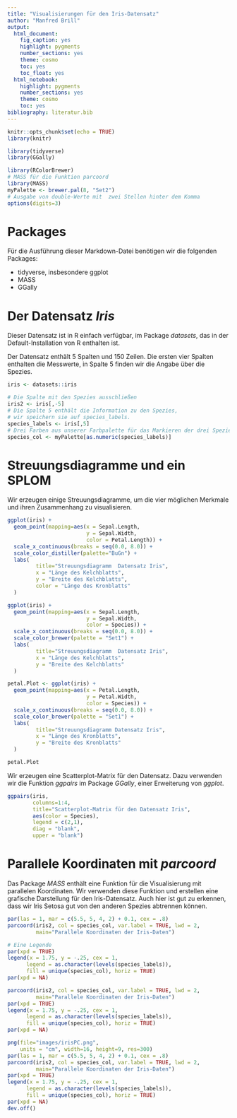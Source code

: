 ```yaml
---
title: "Visualisierungen für den Iris-Datensatz"
author: "Manfred Brill"
output: 
  html_document: 
    fig_caption: yes
    highlight: pygments
    number_sections: yes
    theme: cosmo
    toc: yes
    toc_float: yes
  html_notebook:
    highlight: pygments
    number_sections: yes
    theme: cosmo
    toc: yes
bibliography: literatur.bib    
---
```


```r
knitr::opts_chunk$set(echo = TRUE)
library(knitr)

library(tidyverse)
library(GGally)

library(RColorBrewer)
# MASS für die Funktion parcoord
library(MASS)
myPalette <- brewer.pal(8, "Set2")
# Ausgabe von double-Werte mit  zwei Stellen hinter dem Komma
options(digits=3)
```

# Packages
Für die Ausführung dieser Markdown-Datei benötigen
wir die folgenden Packages:

- tidyverse, insbesondere ggplot
- MASS
- GGally

# Der Datensatz *Iris*
Dieser Datensatz ist in R einfach verfügbar, im Package *datasets*, das in der Default-Installation von R enthalten ist. 

Der Datensatz enthält
5 Spalten und 150 Zeilen. Die ersten vier Spalten enthalten die Messwerte, in Spalte
5 finden wir die Angabe über die Spezies.

```r
iris <- datasets::iris

# Die Spalte mit den Spezies ausschließen
iris2 <- iris[,-5]
# Die Spalte 5 enthält die Information zu den Spezies,
# wir speichern sie auf species_labels.
species_labels <- iris[,5]
# Drei Farben aus unserer Farbpalette für das Markieren der drei Spezies speichern
species_col <- myPalette[as.numeric(species_labels)]
```

# Streuungsdiagramme und ein SPLOM
Wir erzeugen einige Streuungsdiagramme, um die vier möglichen Merkmale und ihren Zusammenhang zu visualisieren.

```r
ggplot(iris) + 
  geom_point(mapping=aes(x = Sepal.Length, 
                         y = Sepal.Width, 
                         color = Petal.Length)) +
  scale_x_continuous(breaks = seq(0.0, 8.0)) + 
  scale_color_distiller(palette="BuGn") +
  labs(
         title="Streuungsdiagramm  Datensatz Iris",
         x = "Länge des Kelchblatts",
         y = "Breite des Kelchblatts",
         color = "Länge des Kronblatts"
  )
```

```r
ggplot(iris) + 
  geom_point(mapping=aes(x = Sepal.Length, 
                         y = Sepal.Width, 
                         color = Species)) +
  scale_x_continuous(breaks = seq(0.0, 8.0)) + 
  scale_color_brewer(palette = "Set1") +
  labs(
         title="Streuungsdiagramm  Datensatz Iris",
         x = "Länge des Kelchblatts",
         y = "Breite des Kelchblatts"
  ) 
```

```r
petal.Plot <- ggplot(iris) + 
  geom_point(mapping=aes(x = Petal.Length, 
                         y = Petal.Width, 
                         color = Species)) +
  scale_x_continuous(breaks = seq(0.0, 8.0)) + 
  scale_color_brewer(palette = "Set1") +
  labs(
         title="Streuungsdiagramm Datensatz Iris",
         x = "Länge des Kronblatts",
         y = "Breite des Kronblatts"         
  ) 

petal.Plot
```

Wir erzeugen eine Scatterplot-Matrix für den Datensatz. 
Dazu verwenden wir die Funktion *ggpairs*
im Package *GGally*, einer Erweiterung von *ggplot*.

```r
ggpairs(iris,
        columns=1:4,
        title="Scatterplot-Matrix für den Datensatz Iris",
        aes(color = Species),
        legend = c(2,1),
        diag = "blank",
        upper = "blank")
```

# Parallele Koordinaten mit *parcoord*
Das Package *MASS* enthält eine Funktion für die Visualisierung mit parallelen Koordinaten. Wir verwenden diese Funktion und erstellen eine grafische Darstellung
für den Iris-Datensatz. Auch hier ist gut zu erkennen, dass wir Iris Setosa
gut von den anderen Spezies abtrennen können.

```r
par(las = 1, mar = c(5.5, 5, 4, 2) + 0.1, cex = .8)
parcoord(iris2, col = species_col, var.label = TRUE, lwd = 2,
         main="Parallele Koordinaten der Iris-Daten")

# Eine Legende
par(xpd = TRUE)
legend(x = 1.75, y = -.25, cex = 1,
      legend = as.character(levels(species_labels)),
      fill = unique(species_col), horiz = TRUE)
par(xpd = NA)

parcoord(iris2, col = species_col, var.label = TRUE, lwd = 2,
         main="Parallele Koordinaten der Iris-Daten")
par(xpd = TRUE)
legend(x = 1.75, y = -.25, cex = 1,
      legend = as.character(levels(species_labels)),
      fill = unique(species_col), horiz = TRUE)
par(xpd = NA)

png(file="images/irisPC.png",
    units = "cm", width=16, height=9, res=300)
par(las = 1, mar = c(5.5, 5, 4, 2) + 0.1, cex = .8)
parcoord(iris2, col = species_col, var.label = TRUE, lwd = 2,
         main="Parallele Koordinaten der Iris-Daten")
par(xpd = TRUE)
legend(x = 1.75, y = -.25, cex = 1,
      legend = as.character(levels(species_labels)),
      fill = unique(species_col), horiz = TRUE)
par(xpd = NA)
dev.off()
```


